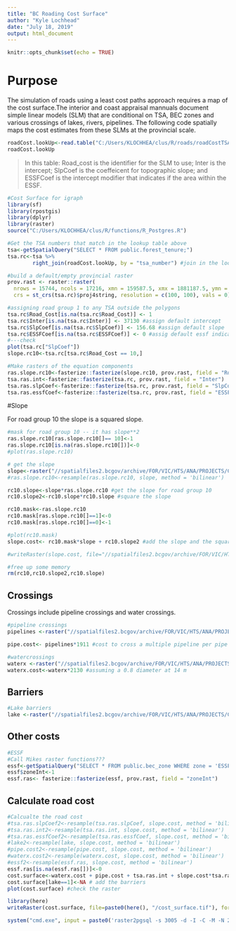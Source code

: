 ```yaml
---
title: "BC Roading Cost Surface"
author: "Kyle Lochhead"
date: "July 18, 2019"
output: html_document
---
```


<!--
Copyright 2019 Province of British Columbia
 
Licensed under the Apache License, Version 2.0 (the "License");
you may not use this file except in compliance with the License.
You may obtain a copy of the License at
 
http://www.apache.org/licenses/LICENSE-2.0
 
Unless required by applicable law or agreed to in writing, software distributed under the License is distributed on an "AS IS" BASIS,
WITHOUT WARRANTIES OR CONDITIONS OF ANY KIND, either express or implied.
See the License for the specific language governing permissions and limitations under the License.-->

```r
knitr::opts_chunk$set(echo = TRUE)
```

# Purpose

The simulation of roads using a least cost paths approach requires a map of the cost surface.The interior and coast appraisal mannuals document simple linear models (SLM) that are conditional on TSA, BEC zones and various crossings of lakes, rivers, pipelines. The following code spatially maps the cost estimates from these SLMs at the provincial scale. 

```r
roadCost.lookUp<-read.table("C:/Users/KLOCHHEA/clus/R/roads/roadCostTSA.csv", sep = ",", head = TRUE)
roadCost.lookUp
```

> In this table: Road_cost is the identifier for the SLM to use; Inter is the intercept; SlpCoef is the coeffeicent for topographic slope; and ESSFCoef is the intercept modifier that indicates if the area within the ESSF.

```r
#Cost Surface for igraph
library(sf)
library(rpostgis)
library(dplyr)
library(raster)
source("C:/Users/KLOCHHEA/clus/R/functions/R_Postgres.R")

#Get the TSA numbers that match in the lookup table above
tsa<-getSpatialQuery("SELECT * FROM public.forest_tenure;")
tsa.rc<-tsa %>% 
        right_join(roadCost.lookUp, by = "tsa_number") #join in the lookup table

#build a default/empty provincial raster
prov.rast <- raster::raster(
  nrows = 15744, ncols = 17216, xmn = 159587.5, xmx = 1881187.5, ymn = 173787.5, ymx = 1748187.5, 
  crs = st_crs(tsa.rc)$proj4string, resolution = c(100, 100), vals = 0)

#assigning road group 1 to any TSA outside the polygons
tsa.rc$Road_Cost[is.na(tsa.rc$Road_Cost)] <- 1
tsa.rc$Inter[is.na(tsa.rc$Inter)] <- 37130 #assign default intercept
tsa.rc$SlpCoef[is.na(tsa.rc$SlpCoef)] <- 156.68 #assign default slope
tsa.rc$ESSFCoef[is.na(tsa.rc$ESSFCoef)] <- 0 #assig default essf indicator flag
#---check
plot(tsa.rc["SlpCoef"])
slope.rc10<-tsa.rc[tsa.rc$Road_Cost == 10,]

#Make rasters of the equation components
ras.slope.rc10<-fasterize::fasterize(slope.rc10, prov.rast, field = "Road_Cost") #this is a special road cost group because it squares the slope
tsa.ras.int<-fasterize::fasterize(tsa.rc, prov.rast, field = "Inter")
tsa.ras.slpCoef<-fasterize::fasterize(tsa.rc, prov.rast, field = "SlpCoef")
tsa.ras.essfCoef<-fasterize::fasterize(tsa.rc, prov.rast, field = "ESSFCoef")
```


#Slope

For road group 10 the slope is a squared slope.
```r
#mask for road group 10 -- it has slope**2
ras.slope.rc10[ras.slope.rc10[]== 10]<-1
ras.slope.rc10[is.na(ras.slope.rc10[])]<-0
#plot(ras.slope.rc10)

# get the slope
slope<-raster("//spatialfiles2.bcgov/archive/FOR/VIC/HTS/ANA/PROJECTS/CLUS/Data/dem/all_bc/bc_ha_slope2.tif") #this file was modified by gdalwarp to put it in the correct alignment
#ras.slope.rc10<-resample(ras.slope.rc10, slope, method = 'bilinear')

rc10.slope<-slope*ras.slope.rc10 #get the slope for road group 10
rc10.slope2<-rc10.slope*rc10.slope #square the slope

rc10.mask<-ras.slope.rc10
rc10.mask[ras.slope.rc10[]==1]<-0
rc10.mask[ras.slope.rc10[]==0]<-1

#plot(rc10.mask)
slope.cost<- rc10.mask*slope + rc10.slope2 #add the slope and the square slope for road group 10

#writeRaster(slope.cost, file="//spatialfiles2.bcgov/archive/FOR/VIC/HTS/ANA/PROJECTS/CLUS/Data/Roads/slope_rc10.tif", format="GTiff", overwrite=TRUE)

#free up some memory
rm(rc10,rc10.slope2,rc10.slope)
```

## Crossings

Crossings include pipeline crossings and water crossings.
```r
#pipeline crossings
pipelines <-raster("//spatialfiles2.bcgov/archive/FOR/VIC/HTS/ANA/PROJECTS/CLUS/Data/pipelines/raster_pipelines_20180815.tif") 

pipe.cost<- pipelines*1911 #cost to cross a multiple pipeline per pipe

#watercrossings
waterx <-raster("//spatialfiles2.bcgov/archive/FOR/VIC/HTS/ANA/PROJECTS/CLUS/Data/water/raster_watercourses_20180816.tif") 
waterx.cost<-waterx*2130 #assuming a 0.8 diameter at 14 m
```

## Barriers
```r
#Lake barriers
lake <-raster("//spatialfiles2.bcgov/archive/FOR/VIC/HTS/ANA/PROJECTS/CLUS/Data/water/raster_lakes_20180816.tif") 
```

## Other costs
```r
#ESSF
#Call Mikes raster functions???
essf<-getSpatialQuery("SELECT * FROM public.bec_zone WHERE zone = 'ESSF'")
essf$zoneInt<-1
essf.ras<- fasterize::fasterize(essf, prov.rast, field = "zoneInt")
```

## Calculate road cost
```r
#Calcualte the road cost
#tsa.ras.slpCoef2<-resample(tsa.ras.slpCoef, slope.cost, method = 'bilinear')
#tsa.ras.int2<-resample(tsa.ras.int, slope.cost, method = 'bilinear')
#tsa.ras.essfCoef2<-resample(tsa.ras.essfCoef, slope.cost, method = 'bilinear')
#lake2<-resample(lake, slope.cost, method = 'bilinear')
#pipe.cost2<-resample(pipe.cost, slope.cost, method = 'bilinear')
#waterx.cost2<-resample(waterx.cost, slope.cost, method = 'bilinear')
#essf2<-resample(essf.ras, slope.cost, method = 'bilinear')
essf.ras[is.na(essf.ras[])]<-0
cost.surface<-waterx.cost + pipe.cost + tsa.ras.int + slope.cost*tsa.ras.slpCoef + tsa.ras.essfCoef*essf.ras #estimate the cost surface
cost.surface[lake==1]<-NA # add the barriers
plot(cost.surface) #check the raster

library(here)
writeRaster(cost.surface, file=paste0(here(), "/cost_surface.tif"), format="GTiff", overwrite=TRUE) #print to disk

system("cmd.exe", input = paste0('raster2pgsql -s 3005 -d -I -C -M -N 2147483648  ', here(), '/cost_surface.tif -t 100x100 rast.rd_cost_surface | psql -d clus'), show.output.on.console = FALSE, invisible = TRUE)
```

